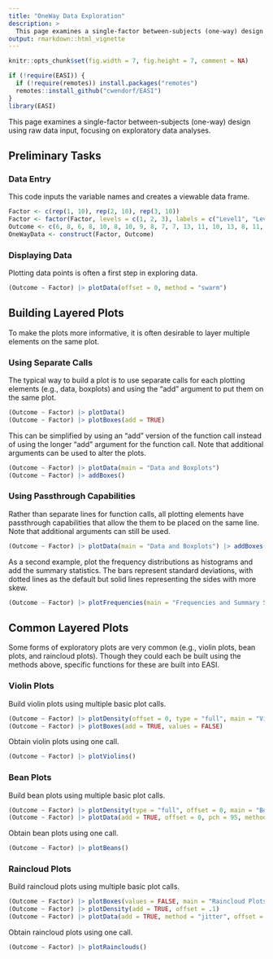 ```yaml
---
title: "OneWay Data Exploration"
description: >
  This page examines a single-factor between-subjects (one-way) design using raw data input, focusing on exploratory data analyses.
output: rmarkdown::html_vignette
---
```


```r
knitr::opts_chunk$set(fig.width = 7, fig.height = 7, comment = NA)
```

```r
if (!require(EASI)) {
  if (!require(remotes)) install.packages("remotes")
  remotes::install_github("cwendorf/EASI")
}
library(EASI)
```

This page examines a single-factor between-subjects (one-way) design using raw data input, focusing on exploratory data analyses.

## Preliminary Tasks

### Data Entry

This code inputs the variable names and creates a viewable data frame.
```r
Factor <- c(rep(1, 10), rep(2, 10), rep(3, 10))
Factor <- factor(Factor, levels = c(1, 2, 3), labels = c("Level1", "Level2", "Level3"))
Outcome <- c(6, 8, 6, 8, 10, 8, 10, 9, 8, 7, 7, 13, 11, 10, 13, 8, 11, 14, 12, 11, 9, 16, 11, 12, 15, 13, 9, 14, 11, 10)
OneWayData <- construct(Factor, Outcome)
```

### Displaying Data

Plotting data points is often a first step in exploring data.
```r
(Outcome ~ Factor) |> plotData(offset = 0, method = "swarm")
```

## Building Layered Plots

To make the plots more informative, it is often desirable to layer multiple elements on the same plot.

### Using Separate Calls

The typical way to build a plot is to use separate calls for each plotting elements (e.g., data, boxplots) and using the "add" argument to put them on the same plot.
```r
(Outcome ~ Factor) |> plotData()
(Outcome ~ Factor) |> plotBoxes(add = TRUE)
```

This can be simplified by using an "add" version of the function call instead of using the longer "add" argument for the function call. Note that additional arguments can be used to alter the plots.
```r
(Outcome ~ Factor) |> plotData(main = "Data and Boxplots")
(Outcome ~ Factor) |> addBoxes()
```

### Using Passthrough Capabilities

Rather than separate lines for function calls, all plotting elements have passthrough capabilities that allow the them to be placed on the same line. Note that additional arguments can still be used.
```r
(Outcome ~ Factor) |> plotData(main = "Data and Boxplots") |> addBoxes(values = FALSE)
```

As a second example, plot the frequency distributions as histograms and add the summary statistics. The bars represent standard deviations, with dotted lines as the default but solid lines representing the sides with more skew.
```r
(Outcome ~ Factor) |> plotFrequencies(main = "Frequencies and Summary Statistics for the Data") |> addMoments()
```

## Common Layered Plots

Some forms of exploratory plots are very common (e.g., violin plots, bean plots, and raincloud plots). Though they could each be built using the methods above, specific functions for these are built into EASI.

### Violin Plots

Build violin plots using multiple basic plot calls.
```r
(Outcome ~ Factor) |> plotDensity(offset = 0, type = "full", main = "Violin Plots")
(Outcome ~ Factor) |> plotBoxes(add = TRUE, values = FALSE)
```

Obtain violin plots using one call.
```r
(Outcome ~ Factor) |> plotViolins()
```

### Bean Plots

Build bean plots using multiple basic plot calls.
```r
(Outcome ~ Factor) |> plotDensity(type = "full", offset = 0, main = "Bean Plots")
(Outcome ~ Factor) |> plotData(add = TRUE, offset = 0, pch = 95, method = "overplot")
```

Obtain bean plots using one call.
```r
(Outcome ~ Factor) |> plotBeans()
```

### Raincloud Plots

Build raincloud plots using multiple basic plot calls.
```r
(Outcome ~ Factor) |> plotBoxes(values = FALSE, main = "Raincloud Plots")
(Outcome ~ Factor) |> plotDensity(add = TRUE, offset = .1)
(Outcome ~ Factor) |> plotData(add = TRUE, method = "jitter", offset = -.15)
```

Obtain raincloud plots using one call.
```r
(Outcome ~ Factor) |> plotRainclouds()
```
